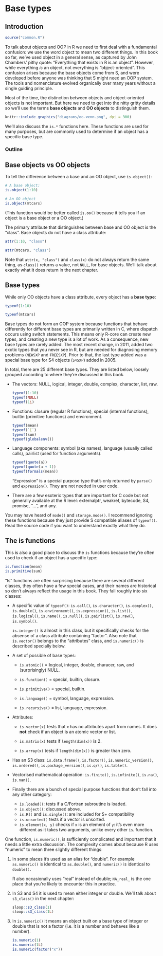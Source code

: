 # Base types {#base-types}

## Introduction

```r
source("common.R")
```

To talk about objects and OOP in R we need to first deal with a fundamental confusion: we use the word object to mean two different things. In this book so far, we've used object in a general sense, as captured by John Chambers' pithy quote: "Everything that exists in R is an object". However, while everything _is_ an object, not everything is "object-oriented". This confusion arises because the base objects come from S, and were developed before anyone was thinking that S might need an OOP system. The tools and nomenclature evolved organically over many years without a single guiding principle.

Most of the time, the distinction between objects and object-oriented objects is not important. But here we need to get into the nitty gritty details so we'll use the terms __base objects__ and __OO objects__ to distinguish them.

```r
knitr::include_graphics("diagrams/oo-venn.png", dpi = 300)
```

We'll also discuss the `is.*` functions here. These functions are used for many purposes, but are commonly used to determine if an object has a specific base type.

### Outline {-} 

## Base objects vs OO objects

To tell the difference between a base and an OO object, use `is.object()`:

```r
# A base object:
is.object(1:10)

# An OO object
is.object(mtcars)
```

(This function would be better called `is.oo()` because it tells you if an object is a base object or a OO object.)

The primary attribute that distinguishes between base and OO object is the "class". Base objects do not have a class attribute:

```r
attr(1:10, "class")

attr(mtcars, "class")
```

Note that `attr(x, "class")` and `class(x)` do not always return the same thing, as `class()` returns a value, not `NULL`, for base objects. We'll talk about exactly what it does return in the next chapter.

## Base types {#base-types-2}

While only OO objects have a class attribute, every object has a __base type__:

```r
typeof(1:10)

typeof(mtcars)
```

Base types do not form an OOP system because functions that behave differently for different base types are primarily written in C, where dispatch occurs using switch statements. This means only R-core can create new types, and creating a new type is a lot of work. As a consequence, new base types are rarely added. The most recent change, in 2011, added two exotic types that you never see in R, but are needed for diagnosing memory problems (`NEWSXP` and `FREESXP`). Prior to that, the last type added was a special base type for S4 objects (`S4SXP`) added in 2005.

<!-- https://github.com/wch/r-source/blob/bf0a0a9d12f2ce5d66673dc32cd253524f3270bf/src/include/Rinternals.h#L149-L180 -->

In total, there are 25 different base types. They are listed below, loosely grouped according to where they're discussed in this book.

*   The vectors: NULL, logical, integer, double, complex, character,
    list, raw.
    
    ```r
    typeof(1:10)
    typeof(NULL)
    typeof(1i)
    ```

*   Functions: closure (regular R functions), special (internal functions), 
    builtin (primitive functions) and environment.
    
    ```r
    typeof(mean)
    typeof(`[`)
    typeof(sum)    
    typeof(globalenv())
    ```
    
*   Language components: symbol (aka names), language (usually called calls),
    pairlist (used for function arguments).

    ```r
    typeof(quote(a))
    typeof(quote(a + 1))
    typeof(formals(mean))
    ```
 
    "Expression" is a special purpose type that's only returned by  `parse()` 
    and `expression()`. They are not needed in user code.
        
*  There are a few esoteric types that are important for C code but not 
   generally available at the R level: externalptr, weakref, bytecode, S4,
   promise, "...", and any.

You may have heard of `mode()` and `storage.mode()`. I recommend ignoring these functions because they just provide S compatible aliases of `typeof()`. Read the source code if you want to understand exactly what they do. \indexc{mode()}

## The is functions {#is-functions}

<!-- https://github.com/wch/r-source/blob/880337b753960bf77c6ccd8badca634e0f2a4914/src/main/coerce.c#L1764 -->

This is also a good place to discuss the `is` functions because they're often used to check if an object has a specific type:

```r
is.function(mean)
is.primitive(sum)
```

"Is" functions are often surprising because there are several different classes, they often have a few special cases, and their names are historical so don't always reflect the usage in this book. They fall roughly into six classes:

*   A specific value of `typeof()`:
    `is.call()`, `is.character()`, `is.complex()`, 
    `is.double()`, `is.environment()`, `is.expression()`,
    `is.list()`, `is.logical()`, `is.name()`, `is.null()`, `is.pairlist()`,
    `is.raw()`, `is.symbol()`.
    
    `is.integer()` is almost in this class, but it specifically checks for the
    absense of a class attribute containing "factor". Also note that 
    `is.vector()` belongs to the "attributes" class, and `is.numeric()` is 
    described specially below.
  
*   A set of possible of base types: 

    * `is.atomic()` = logical, integer, double, characer, raw, and 
      (surprisingly) NULL.
      
    * `is.function()` = special, builtin, closure.
    
    * `is.primitive()` = special, builtin.
    
    * `is.language()` = symbol, language, expression.
    
    * `is.recursive()` = list, language, expression.

*   Attributes: 

    * `is.vector(x)` tests that `x` has no attributes apart from names.
      It does __not__ check if an object is an atomic vector or list.
      
    * `is.matrix(x)` tests if `length(dim(x))` is 2.
    
    * `is.array(x)` tests if `length(dim(x))` is greater than zero.
    
*   Has an S3 class: `is.data.frame()`, `is.factor()`, `is.numeric_version()`,
    `is.ordered()`, `is.package_version()`, `is.qr()`, `is.table()`.

*   Vectorised mathematical operation: 
    `is.finite()`, `is.infinite()`, `is.na()`, `is.nan()`.

*   Finally there are a bunch of special purpose functions that don't 
    fall into any other category: 
        
    * `is.loaded()`: tests if a C/Fortran subroutine is loaded.
    * `is.object()`: discussed above.
    * `is.R()` and `is.single()`: are included for S+ compatibility
    * `is.unsorted()` tests if a vector is unsorted.
    * `is.element(x, y)` checks if `x` is an element of `y`: it's even more 
       different as it takes two arguments, unlike every other `is`. function.

One function, `is.numeric()`, is sufficiently complicated and important that it needs a little extra discussion. The complexity comes about because R uses "numeric" to mean three slightly different things:

1.  In some places it's used as an alias for "double".  For example
    `as.numeric()` is identical to `as.double()`, and `numeric()` is
    identical to `double()`.
    
    R also occasionally uses "real" instead of double; `NA_real_` is the one 
    place that you're likely to encounter this in practice.
    
1.  In S3 and S4 it is used to mean either integer or double. We'll
    talk about `s3_class()` in the next chapter:

    ```r
    sloop::s3_class(1)
    sloop::s3_class(1L)
    ```

1.  In `is.numeric()` it means an object built on a base type of integer or 
    double that is not a factor (i.e. it is a number and behaves like a number).
    
    ```r
    is.numeric(1)
    is.numeric(1L)
    is.numeric(factor("x"))
    ```

